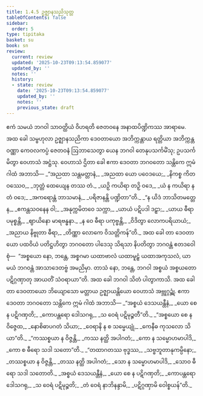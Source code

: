 ```yaml
---
title: 1.4.5 ဥဇ္ဈာနသညိသုတ္တ
tableOfContents: false
sidebar:
  order: 5
type: tipitaka
basket: su
book: sn
review:
  current: review
  updated: '2025-10-23T09:13:54.859077'
  updated_by: ''
  notes: ''
  history:
  - state: review
    date: '2025-10-23T09:13:54.859077'
    updated_by: ''
    notes: ''
    previous_state: draft
---
```



<ReviewStatus review={frontmatter.review} showDetails={true} />

<HypothesisAnnotation frontmatter={frontmatter} />

<DynamicBreadcrumb />

<Division number="35" book="sn" e="ch" v="18" p="284">

<Paragraph number="188" book="sn">
ဧကံ သမယံ ဘဂဝါ သာဝတ္ထိယံ ဝိဟရတိ ဇေတဝနေ အနာထပိဏ္ဍိကဿ အာရာမေ. အထ ခေါ သမ္ဗဟုလာ ဥဇ္ဈာနသညိကာ ဒေဝတာယော အဘိက္ကန္တာယ ရတ္တိယာ အဘိက္ကန္တဝဏ္ဏာ ကေဝလကပ္ပံ ဇေတဝနံ ဩဘာသေတွာ ယေန ဘဂဝါ တေနုပသင်္ကမိံသု; ဥပသင်္ကမိတွာ ဝေဟာသံ အဋ္ဌံသု. ဝေဟာသံ ဌိတာ ခေါ ဧကာ ဒေဝတာ ဘဂဝတော သန္တိကေ ဣမံ ဂါထံ အဘာသိ—
</Paragraph>

<Paragraph number="189" type="verses" book="sn">
_“အညထာ သန္တမတ္တာနံ,_  
_အညထာ ယော ပဝေဒယေ;_  
_နိကစ္စ ကိတဝဿေဝ,_  
_ဘုတ္တံ ထေယျေန တဿ တံ._  

</Paragraph>

<Paragraph number="190" type="verses" book="sn">
_ယဉှိ ကယိရာ တဉှိ ဝဒေ,_  
_ယံ န ကယိရာ န တံ ဝဒေ;_  
_အကရောန္တံ ဘာသမာနံ,_  
_ပရိဇာနန္တိ ပဏ္ဍိတာ”တိ._  

</Paragraph>

<Paragraph number="191" type="verses" book="sn">
_“န ယိဒံ ဘာသိတမတ္တေန,_  
_ဧကန္တသဝနေန ဝါ;_  
_အနုက္ကမိတဝေ သက္ကာ,_  
_ယာယံ ပဋိပဒါ ဒဠှာ;_  
_ယာယ ဓီရာ ပမုစ္စန္တိ,_  
_ဈာယိနော မာရဗန္ဓနာ._  

</Paragraph>

<Paragraph number="192" type="verses" book="sn">
_န ဝေ ဓီရာ ပကုဗ္ဗန္တိ,_  
_ဝိဒိတွာ လောကပရိယာယံ;_  
_အညာယ နိဗ္ဗုတာ ဓီရာ,_  
_တိဏ္ဏာ လောကေ ဝိသတ္တိကန်”တိ._  

</Paragraph>

<Paragraph number="193" book="sn">
အထ ခေါ တာ ဒေဝတာယော ပထဝိယံ ပတိဋ္ဌဟိတွာ ဘဂဝတော ပါဒေသု သိရသာ နိပတိတွာ ဘဂဝန္တံ ဧတဒဝေါစုံ—  “အစ္စယော နော, ဘန္တေ, အစ္စဂမာ ယထာဗာလံ ယထာမူဠှံ ယထာအကုသလံ, ယာ မယံ ဘဂဝန္တံ အာသာဒေတဗ္ဗံ အမညိမှာ. တာသံ နော, ဘန္တေ, ဘဂဝါ အစ္စယံ အစ္စယတော ပဋိဂ္ဂဏှာတု အာယတိံ သံဝရာယာ”တိ. အထ ခေါ ဘဂဝါ သိတံ ပါတွာကာသိ. အထ ခေါ တာ ဒေဝတာယော ဘိယျောသော မတ္တာယ ဥဇ္ဈာယန္တိယော ဝေဟာသံ အဗ္ဘုဂ္ဂဉ္ဆုံ. ဧကာ ဒေဝတာ ဘဂဝတော သန္တိကေ ဣမံ ဂါထံ အဘာသိ—
</Paragraph>

<Paragraph number="194" type="verses" book="sn">
_“အစ္စယံ ဒေသယန္တီနံ,_  
_ယော စေ န ပဋိဂဏှတိ;_  
_ကောပန္တရော ဒေါသဂရု,_  
_သ ဝေရံ ပဋိမုဉ္စတီ”တိ._  

</Paragraph>

<Paragraph number="195" type="verses" book="sn">
_“အစ္စယော စေ န ဝိဇ္ဇေထ,_  
_နောစိဓာပဂတံ သိယာ;_  
_ဝေရာနိ န စ သမ္မေယျုံ,_  
_ကေနီဓ ကုသလော သိယာ”တိ._  

</Paragraph>

<Paragraph number="196" type="verses" book="sn">
_“ကဿစ္စယာ န ဝိဇ္ဇန္တိ,_  
_ကဿ နတ္ထိ အပါဂတံ;_  
_ကော န သမ္မောဟမာပါဒိ,_  
_ကော စ ဓီရော သဒါ သတော”တိ._  

</Paragraph>

<Paragraph number="197" type="verses" book="sn">
_“တထာဂတဿ ဗုဒ္ဓဿ,_  
_သဗ္ဗဘူတာနုကမ္ပိနော;_  
_တဿစ္စယာ န ဝိဇ္ဇန္တိ,_  
_တဿ နတ္ထိ အပါဂတံ;_  
_သော န သမ္မောဟမာပါဒိ,_  
_သောဝ ဓီရော သဒါ သတောတိ._  

</Paragraph>

<Paragraph number="198" type="verses" book="sn">
_အစ္စယံ ဒေသယန္တီနံ,_  
_ယော စေ န ပဋိဂဏှတိ;_  
_ကောပန္တရော ဒေါသဂရု,_  
_သ ဝေရံ ပဋိမုဉ္စတိ;_  
_တံ ဝေရံ နာဘိနန္ဒာမိ,_  
_ပဋိဂ္ဂဏှာမိ ဝေါစ္စယန်”တိ._
</Paragraph>
</Division>